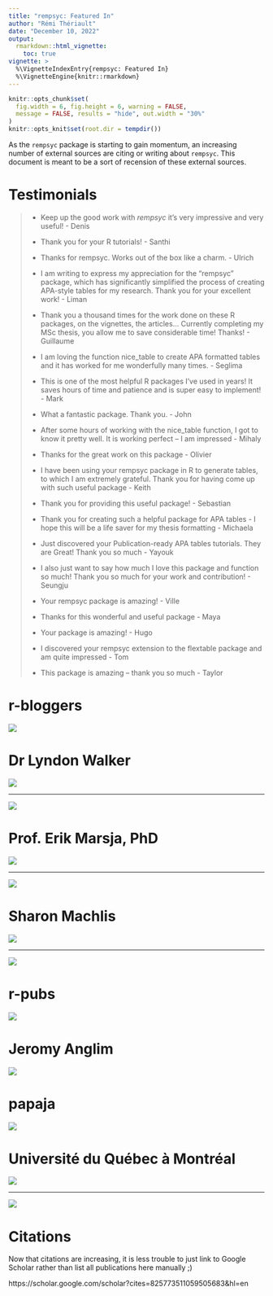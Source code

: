 ```yaml
---
title: "rempsyc: Featured In"
author: "Rémi Thériault"
date: "December 10, 2022"
output:
  rmarkdown::html_vignette:
    toc: true
vignette: >
  %\VignetteIndexEntry{rempsyc: Featured In}
  %\VignetteEngine{knitr::rmarkdown}
---
```


```r
knitr::opts_chunk$set(
  fig.width = 6, fig.height = 6, warning = FALSE,
  message = FALSE, results = "hide", out.width = "30%"
)
knitr::opts_knit$set(root.dir = tempdir())
```

As the `rempsyc` package is starting to gain momentum, an increasing number of external sources are citing or writing about `rempsyc`. This document is meant to be a sort of recension of these external sources.

# Testimonials

> - Keep up the good work with _rempsyc_ it's very impressive and very useful! - Denis
> 
> - Thank you for your R tutorials! - Santhi
> 
> - Thanks for rempsyc. Works out of the box like a charm. - Ulrich
> 
> - I am writing to express my appreciation for the "rempsyc" package, which has significantly simplified the process of creating APA-style tables for my research. Thank you for your excellent work! - Liman
>
> - Thank you a thousand times for the work done on these R packages, on the vignettes, the articles... Currently completing my MSc thesis, you allow me to save considerable time! Thanks! - Guillaume
>
> - I am loving the function nice_table to create APA formatted tables and it has worked for me wonderfully many times. - Seglima 
>
> - This is one of the most helpful R packages I've used in years! It saves hours of time and patience and is super easy to implement! - Mark
> 
> - What a fantastic package. Thank you. - John
> 
> - After some hours of working with the nice_table function, I got to know it pretty well. It is working perfect – I am impressed - Mihaly
>
> - Thanks for the great work on this package - Olivier
>
> - I have been using your rempsyc package in R to generate tables, to which I am extremely grateful. Thank you for having come up with such useful package - Keith
>
> - Thank you for providing this useful package! - Sebastian
>
> - Thank you for creating such a helpful package for APA tables - I hope this will be a life saver for my thesis formatting - Michaela
>
> - Just discovered your Publication-ready APA tables tutorials. They are Great! Thank you so much - Yayouk
>
> - I also just want to say how much I love this package and function so much! Thank you so much for your work and contribution! - Seungju
>
> - Your rempsyc package is amazing! - Ville
>
> - Thanks for this wonderful and useful package - Maya
>
> - Your package is amazing! - Hugo
>
> - I discovered your rempsyc extension to the flextable package and am quite impressed - Tom
>
> - This package is amazing – thank you so much - Taylor

# r-bloggers

[![](https://rempsyc.remi-theriault.com/images/blog_featured/r-bloggers_title.png)](https://www.r-bloggers.com/2022/10/september-2022-top-40-new-cran-packages/)

# Dr Lyndon Walker

[![](https://rempsyc.remi-theriault.com/images/blog_featured/walker.png)](https://drlyndonwalker.com/apa-tables-and-psychology-oriented-analysis-in-r-with-the-rempsyc-package/)

---

[![](https://rempsyc.remi-theriault.com/images/blog_featured/walker_twitter.png)](https://twitter.com/DrLyndonWalker/status/1595700549927960577)

# Prof. Erik Marsja, PhD

[![](https://rempsyc.remi-theriault.com/images/blog_featured/marsja_twitter.png)](https://twitter.com/MarsjaSe/status/1655460976764805120)

---

[![](https://rempsyc.remi-theriault.com/images/blog_featured/marsja.png)](https://www.marsja.se/report-correlation-in-apa-style-using-r-text-tables/)

# Sharon Machlis

[![](https://rempsyc.remi-theriault.com/images/blog_featured/machlis_title.png)](https://www.infoworld.com/article/3667496/12-ggplot-extensions-for-snazzier-r-graphics.html?page=2)

---

[![](https://rempsyc.remi-theriault.com/images/blog_featured/machlis_twitter.png)](https://twitter.com/sharon000/status/1562039354649976832)

# r-pubs

[![](https://rempsyc.remi-theriault.com/images/blog_featured/r-pubs_title.png)](https://rpubs.com/abova/nptest)

# Jeromy Anglim

[![](https://rempsyc.remi-theriault.com/images/blog_featured/anglim_title.png)](http://jeromyanglim.blogspot.com/2017/03/generating-apa-style-tables-in-r.html)

# papaja

[![](https://rempsyc.remi-theriault.com/images/blog_featured/papaja.png)](https://www.rdocumentation.org/packages/papaja/versions/0.1.1)

# Université du Québec à Montréal

[![](https://rempsyc.remi-theriault.com/images/blog_featured/leduc.png)](https://psychologie.uqam.ca/wp-content/uploads/sites/73/2023/01/Quelques-packages-R-utiles.pdf)

---

[![](https://rempsyc.remi-theriault.com/images/blog_featured/agepsycs.png)](https://agepsycs.files.wordpress.com/2021/11/ressources_agepsy-cs_automne2021.pdf)

# Citations

Now that citations are increasing, it is less trouble to just link to Google Scholar rather than list all publications here manually ;)

https://scholar.google.com/scholar?cites=825773511059505683&hl=en
